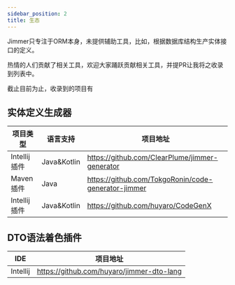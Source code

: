 ```yaml
---
sidebar_position: 2
title: 生态
---
```


Jimmer只专注于ORM本身，未提供辅助工具，比如，根据数据库结构生产实体接口的定义。

热情的人们贡献了相关工具，欢迎大家踊跃贡献相关工具，并提PR让我将之收录到列表中。

截止目前为止，收录到的项目有

## 实体定义生成器

|项目类型|语言支持|项目地址|
|---|---|---|
|Intellij插件|Java&Kotlin|https://github.com/ClearPlume/jimmer-generator|
|Maven插件|Java|https://github.com/TokgoRonin/code-generator-jimmer|
|Intellij插件|Java&Kotlin|https://github.com/huyaro/CodeGenX|

##  DTO语法着色插件

|IDE|项目地址|
|---|---|
|Intellij|https://github.com/huyaro/jimmer-dto-lang|
